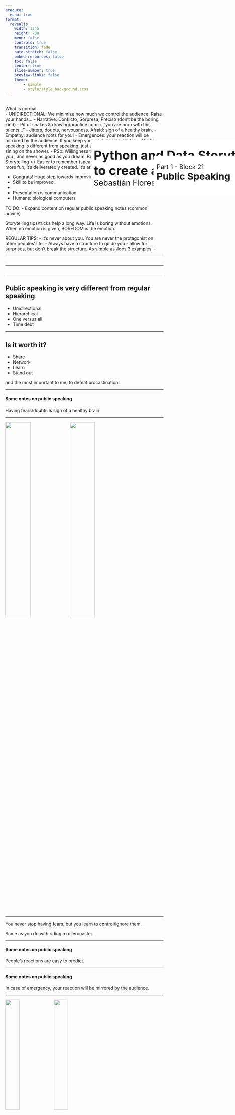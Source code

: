 ```yaml
---
execute:
  echo: true
format:
  revealjs:
    width: 1245
    height: 700
    menu: false
    controls: true
    transition: fade
    auto-stretch: false
    embed-resources: false
    toc: false
    center: true
    slide-number: true
    preview-links: false
    theme:
        - simple
        - style/style_background.scss
---
```


## { .custom-title }

&#32; 

::: {.notes}
What is normal  
- UNIDIRECTIONAL: We minimize how much we control the audience. Raise your hands...
- Narrative: Conflicto, Sorpresa, Preciso (don't be the boring kind)
- Pit of snakes & drawing/practice comic. "you are born with this talents..."
- Jitters, doubts, nervousness. Afraid: sign of a healthy brain.
- Empathy: audience roots for you!
- Emergences: your reaction will be mirrored by the audience. If you keep your cool, people will too.
- Public speaking is different from speaking, just as karaoking is different from sining on the shower. 
- PSp: Willingness to stand out. 
- It's never as bad as you , and never as good as you dream. But it's unpredictable.
- Effective Storytelling >> Easier to remember (speaker and audience), more engaging, more fun, it's deliveratedly created. It's an act!

- Congrats! Huge step towards improving.
- Skill to be improved.
- 

- Presentation is communication
- Humans: biological computers

TO DO:
- Expand content on regular public speaking notes (common advice)  

Storytelling tips/tricks help a long way. Life is boring without emotions.
When no emotion is given, BOREDOM is the emotion.

REGULAR TIPS:
- It's never about you. You are never the protagonist on other peoples' life.
- Always have a structure to guide you - allow for surprises, but don't break the structure. As simple as Jobs 3 examples.
- 
:::

---

## { .custom-title }
::: {style="position: absolute; left: 500px; top: 500px; width:2000px; background-color: #ffffff; padding: 10px; border-radius: 5px;"}
[Python and Data Storytelling <br> to create and deliver better presentations]{style="font-size: 40px; font-weight: bold; margin: 0px"} <br>
[Sebastián Flores, EuroPyCon 2025]{style="font-size: 25px;"}
:::

---

## { .custom-title }
::: {style="position: absolute; left: 700px; top: 550px; width:2000px; background-color: #ffffff; padding: 10px; border-radius: 5px;"}
[Part 1 - Block 21]{style="font-size: 20px; margin: 0px;"} <br>
[Public Speaking]{style="font-size: 30px; font-weight: bold; margin: 0px"} <br>
:::

---

## Public speaking is very different from regular speaking

- Unidirectional
- Hierarchical
- One versus all
- Time debt

---

## Is it worth it?

- Share
- Network
- Learn
- Stand out

:::{.fragment}
and the most important to me, to defeat procastination!
:::

---

#### Some notes on public speaking

::: {.callout-note title="Secret #0" .fragment}
Having fears/doubts is sign of a healthy brain
:::

---

![](images/P1B2/snakes/presentations_arent_so_bad_1.jpeg){fig-align="center" width="40%"}
[![](images/P1B2/snakes/presentations_arent_so_bad_2.jpeg){fig-align="center" width="40%"}]{.fragment}

---

You never stop having fears, but you learn to control/ignore them.  

Same as you do with riding a rollercoaster.

---

#### Some notes on public speaking

::: {.callout-tip title="Secret #1" .fragment}
People's reactions are easy to predict.
:::

---

#### Some notes on public speaking

::: {.callout-caution title="Secret #2" .fragment}
In case of emergency, your reaction will be mirrored by the audience.
:::

---

![](images/P1B2/snakes/presentations_arent_so_bad_1.jpeg){fig-align="center" width="30%"}
![](images/P1B2/snakes/presentations_arent_so_bad_2.jpeg){fig-align="center" width="30%"}

*I hope you laught with this joke.   
If not, I'll just continue with the rest of the talk pretending nothing happened.*

---

Exercise:

- If your name starts with a vowel, raise your left hand.
- If your name ends in a vowel, raise your right hand.

---

#### Some notes on public speaking

::: {.callout-warning title="Secret #3" .fragment}
As a speaker you **command** the room!  
Make use of this new power!
:::


---

#### Some notes on public speaking

::: {.callout-important title="Secret #4" .fragment}
Most people have empathy and want you to succeed.
:::

---

#### Some notes on public speaking

::: {.callout-note title="Secret #5" .fragment}
Humor is great tool to sync a room.
:::

::: {.callout-tip title="Secret #5 B" .fragment}
Humor works better when is not expected.
:::

---

#### Some notes on public speaking

::: {.callout-warning title="Secret #6" .fragment}
We are only as good as our communication skills. 
:::

---

You are perceived as the multiplication of "how good you are" by "how good you communicate".  
Communication skills end up being the "great filter" for engineers, scientists, and programmers.

---

#### Some notes on public speaking

::: {.callout-important title="Secret #7" .fragment}
Formula to be memorable: simplicity meets excentricity.  

Use as little colors and text as possible, but make it unique.
:::

---

####

What's more memorable: left or right?

[OLD THINGS] vs [NEW BLAND THINGS]

---

## Side note: Own your weird

Book Rec #1: **Own your weird**, by Jason Zook.

Don't be like everybody else: leave a mark.  
Use your preferred colors.  
Put as many dinosaurs on the background as you want.

---

#### Some notes on public speaking

::: {.callout-caution title="Secret #8" .fragment}
Never have more slides than the number of minutes you have to speak.
:::

---

#### Some notes on public speaking

::: {.callout-important title="Secret #9" .fragment}
Know yourself!  
What happens to you before/during/after the talk?
:::

---

**Quick Q&A** 

What do you think?  
Is there any advice you would like to share & add to the list?

---

## Presentation is communication

![](images/P1B1/ppt_schema.png){fig-align="center"}

---

##### Presentation is communication: The message

Message should be tailored from [**a specific speaker**]{.fragment} [to **the specific audience**.]{.fragment}

[Data Storytelling helps selecting the best **content** and **format** to make the message clear and engaging.]{.fragment}

---

##### Presentation is communication: A human speaker

*Humans: old hardware running updated and very demanding software*

::: columns
::: {.column width="50%" .fragment}
Good news:

- Presenting is a skill that can be learned.
:::
::: {.column width="50%" .fragment}
Bad news:  

- Being nervous while presenting: part of a healthy brain.
:::
:::

--- 

##### Presentation is communication: Human audience

*Humans: old hardware running updated and very demanding software*

::: columns
::: {.column width="50%" .fragment}
Good news (for the presenter):

- Audience wants you to succeed.
- Brains are easy to hack.
:::
::: {.column width="50%" .fragment}
Bad news (for the presenter):  

- Audience is easily distracted.
:::
:::


---

##### Presentation is communication

There's more than just content: Non-verbal communication

{{< video https://www.youtube.com/embed/8S0FDjFBj8o width="70%" height="70%" >}}

How to sound smart in your TEDx Talk | Will Stephen | TEDxNewYork

---

##### Confession

Non-verbal communication is my weak point.  

When I ask for feedback, I get the following:

- You should vary the pace
- You should vary the volume

I'm working on it!

---


